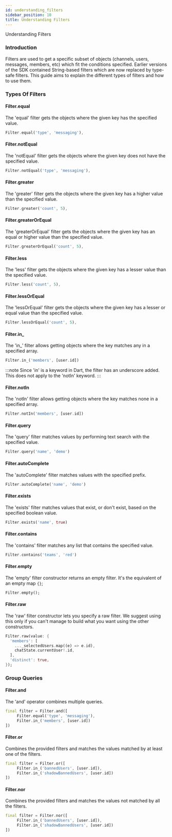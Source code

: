 ```yaml
---
id: understanding_filters
sidebar_position: 10
title: Understanding Filters
---
```


Understanding Filters

### Introduction

Filters are used to get a specific subset of objects (channels, users, messages, members, etc) which
fit the conditions specified. Earlier versions of the SDK contained String-based filters which are now replaced by type-safe
filters. This guide aims to explain the different types of filters and how to use them.

### Types Of Filters

#### Filter.equal

The 'equal' filter gets the objects where the given key has the specified value.

```dart
Filter.equal('type', 'messaging'),
```

#### Filter.notEqual

The 'notEqual' filter gets the objects where the given key does not have the specified value.

```dart
Filter.notEqual('type', 'messaging'),
```

#### Filter.greater

The 'greater' filter gets the objects where the given key has a higher value than the specified value.

```dart
Filter.greater('count', 5),
```

#### Filter.greaterOrEqual

The 'greaterOrEqual' filter gets the objects where the given key has an equal or higher value than the specified value.

```dart
Filter.greaterOrEqual('count', 5),
```

#### Filter.less

The 'less' filter gets the objects where the given key has a lesser value than the specified value.

```dart
Filter.less('count', 5),
```

#### Filter.lessOrEqual

The 'lessOrEqual' filter gets the objects where the given key has a lesser or equal value than the specified value.

```dart
Filter.lessOrEqual('count', 5),
```

#### Filter.in_

The 'in_' filter allows getting objects where the key matches any in a specified array.

```dart
Filter.in_('members', [user.id])
```

:::note
Since 'in' is a keyword in Dart, the filter has an underscore added. This does not apply to the 'notIn'
keyword.
:::

#### Filter.notIn

The 'notIn' filter allows getting objects where the key matches none in a specified array.

```dart
Filter.notIn('members', [user.id])
```

#### Filter.query

The 'query' filter matches values by performing text search with the specified value.

```dart
Filter.query('name', 'demo')
```

#### Filter.autoComplete

The 'autoComplete' filter matches values with the specified prefix.

```dart
Filter.autoComplete('name', 'demo')
```

#### Filter.exists

The 'exists' filter matches values that exist, or don't exist, based on the specified boolean value.

```dart
Filter.exists('name', true)
```

#### Filter.contains

The 'contains' filter matches any list that contains the specified value.

```dart
Filter.contains('teams', 'red')
```

#### Filter.empty

The 'empty' filter constructor returns an empty filter. It's the equivalent of an empty map `{}`;

```dart
Filter.empty();
```

#### Filter.raw

The 'raw' filter constructor lets you specify a raw filter. We suggest using this only if you can't manage to build what you want using the other constructors.

```dart
Filter.raw(value: {
  'members': [
    ..._selectedUsers.map((e) => e.id),
    chatState.currentUser!.id,
  ],
  'distinct': true,
});
```

### Group Queries

#### Filter.and

The 'and' operator combines multiple queries.

```dart
final filter = Filter.and([
     Filter.equal('type', 'messaging'),
     Filter.in_('members', [user.id])
])
```

#### Filter.or

Combines the provided filters and matches the values matched by at least one of the filters.

```dart
final filter = Filter.or([
     Filter.in_('bannedUsers', [user.id]),
     Filter.in_('shadowBannedUsers', [user.id])
])
```

#### Filter.nor

Combines the provided filters and matches the values not matched by all the filters.

```dart
final filter = Filter.nor([
     Filter.in_('bannedUsers', [user.id]),
     Filter.in_('shadowBannedUsers', [user.id])
])
```
